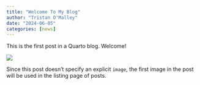 ```yaml
---
title: "Welcome To My Blog"
author: "Tristan O'Malley"
date: "2024-06-05"
categories: [news]
---
```


This is the first post in a Quarto blog. Welcome!

![](thumbnail.jpg)

Since this post doesn't specify an explicit `image`, the first image in the post will be used in the listing page of posts.
